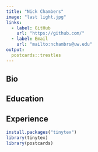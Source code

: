 ```yaml
---
title: "Nick Chambers"
image: "last light.jpg"
links:
  - label: GitHub
    url: "https://github.com/"
  - label: Email
    url: "mailto:nchambrs@uw.edu"
output:
  postcards::trestles
---
```

 
## Bio



## Education





## Experience



```r
install.packages("tinytex")
library(tinytex)
library(postcards)
```


